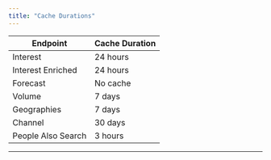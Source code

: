 ```yaml
---
title: "Cache Durations"
---
```


| Endpoint           | Cache Duration |
| ------------------ | -------------- |
| Interest           | 24 hours       |
| Interest Enriched  | 24 hours       |
| Forecast           | No cache       |
| Volume             | 7 days         |
| Geographies        | 7 days         |
| Channel            | 30 days        |
| People Also Search | 3 hours        |

***
